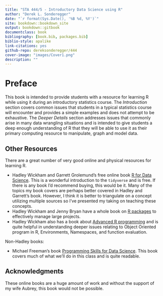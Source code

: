 ```yaml
--- 
title: "STA 444/5 - Introductory Data Science using R"
author: "Derek L. Sonderegger"
date: "`r format(Sys.Date(), '%B %d, %Y')`"
site: bookdown::bookdown_site
output: bookdown::gitbook
documentclass: book
bibliography: [book.bib, packages.bib]
biblio-style: apalike
link-citations: yes
github-repo: dereksonderegger/444
cover-image: "images/Cover1.png"
description: ""
---
```


# Preface {-}
This book is intended to provide students with a resource for learning R while using it during an introductory statistics course. The *Introduction* section covers common issues that students in a typical statistics course will encounter and provides a simple examples and does not attempt to be exhaustive. The *Deeper Details* section addresses issues that commonly arise in many data wrangling situations and is intended to give students a deep enough understanding of R that they will be able to use it as their primary computing resource to manipulate, graph and model data.


## Other Resources{-}
There are a great number of very good online and physical resources for learning R.

* Hadley Wickham and Garrett Grolemund's free online book [R for Data Science](https://r4ds.had.co.nz). This is a wonderful introduction to the `tidyverse` and is free.  If there is any book I'd recommend buying, this would be it. Many of the topics my book covers are perhaps better covered in Hadley and Garrett's book. However, I think it is better to triangulate on a concept utilizing multiple sources so I've presented my taking on teaching these concepts.
* Hadley Wickham and Jenny Bryan have a whole book on [R packages](https://r-pkgs.org) to effectively manage large projects.
* Hadley Wickham also has a book about [Advanced R programming](https://adv-r.hadley.nz) and is quite helpful in understanding deeper issues relating to Object Oriented program in R, Environments, Namespaces, and function evaluation.

Non-Hadley books:

* Michael Freeman's book [Programming Skills for Data Science](https://www.amazon.com/Programming-Skills-Data-Science-Addison-Wesley/dp/0135133106). This book covers much of what we'll do in this class and is quite readable.

## Acknowledgments {-}
These online books are a huge amount of work and without the support of my wife Aubrey, this book would not be possible. 


